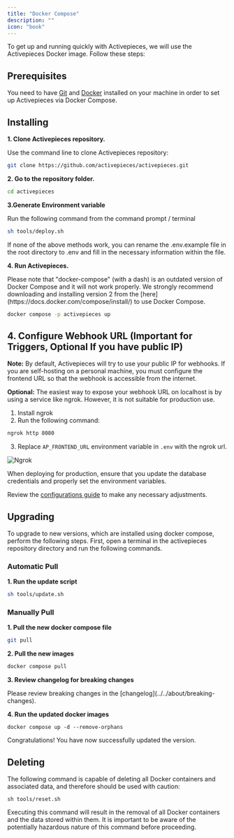 ```yaml
---
title: "Docker Compose"
description: ""
icon: "book"
---
```


To get up and running quickly with Activepieces, we will use the Activepieces Docker image. Follow these steps:

## Prerequisites

You need to have [Git](https://git-scm.com/book/en/v2/Getting-Started-Installing-Git) and [Docker](https://docs.docker.com/get-docker/) installed on your machine in order to set up Activepieces via Docker Compose.

## Installing

**1. Clone Activepieces repository.**

Use the command line to clone Activepieces repository:

```bash
git clone https://github.com/activepieces/activepieces.git
```

**2. Go to the repository folder.**

```bash
cd activepieces
```

**3.Generate Environment variable**

Run the following command from the command prompt / terminal

```bash
sh tools/deploy.sh
```

<Tip>
If none of the above methods work, you can rename the .env.example file in the root directory to .env and fill in the necessary information within the file.
</Tip>

**4. Run Activepieces.**

<Warning>
Please note that "docker-compose" (with a dash) is an outdated version of Docker Compose and it will not work properly. We strongly recommend downloading and installing version 2 from the [here](https://docs.docker.com/compose/install/) to use Docker Compose.
</Warning>

```bash
docker compose -p activepieces up
```

## 4. Configure Webhook URL (Important for Triggers, Optional If you have public IP)

**Note:** By default, Activepieces will try to use your public IP for webhooks. If you are self-hosting on a personal machine, you must configure the frontend URL so that the webhook is accessible from the internet.

**Optional:** The easiest way to expose your webhook URL on localhost is by using a service like ngrok. However, it is not suitable for production use.

1. Install ngrok
2. Run the following command:
```bash
ngrok http 8080
```
3. Replace `AP_FRONTEND_URL` environment variable in `.env` with the ngrok url.

![Ngrok](../../resources/screenshots/docker-ngrok.png)

<Warning>
When deploying for production, ensure that you update the database credentials and properly set the environment variables.

Review the [configurations guide](/install/configuration/environment-variables) to make any necessary adjustments.
</Warning>

## Upgrading

To upgrade to new versions, which are installed using docker compose, perform the following steps. First, open a terminal in the activepieces repository directory and run the following commands.

### Automatic Pull

**1. Run the update script**

```bash
sh tools/update.sh
```

### Manually Pull

**1. Pull the new docker compose file**
```bash
git pull
```

**2. Pull the new images**
```bash
docker compose pull
```

**3. Review changelog for breaking changes**

<Warning>
Please review breaking changes in the [changelog](../../about/breaking-changes).
</Warning>

**4. Run the updated docker images**
```
docker compose up -d --remove-orphans
```

Congratulations! You have now successfully updated the version.

## Deleting

The following command is capable of deleting all Docker containers and associated data, and therefore should be used with caution:

```
sh tools/reset.sh
```

<Warning>
Executing this command will result in the removal of all Docker containers and the data stored within them. It is important to be aware of the potentially hazardous nature of this command before proceeding.
</Warning>



